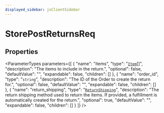 ```yaml
---
displayed_sidebar: jsClientSidebar
---
```



# StorePostReturnsReq

## Properties

<ParameterTypes parameters={[
  {
    "name": "items",
    "type": "[`Item`](internal.Item-1.mdx)[]",
    "description": "The items to include in the return.",
    "optional": false,
    "defaultValue": "",
    "expandable": false,
    "children": []
  },
  {
    "name": "order_id",
    "type": "`string`",
    "description": "The ID of the Order to create the return for.",
    "optional": false,
    "defaultValue": "",
    "expandable": false,
    "children": []
  },
  {
    "name": "return_shipping",
    "type": "[`ReturnShipping`](internal.ReturnShipping.mdx)",
    "description": "The return shipping method used to return the items. If provided, a fulfillment is automatically created for the return.",
    "optional": true,
    "defaultValue": "",
    "expandable": false,
    "children": []
  }
]} />
